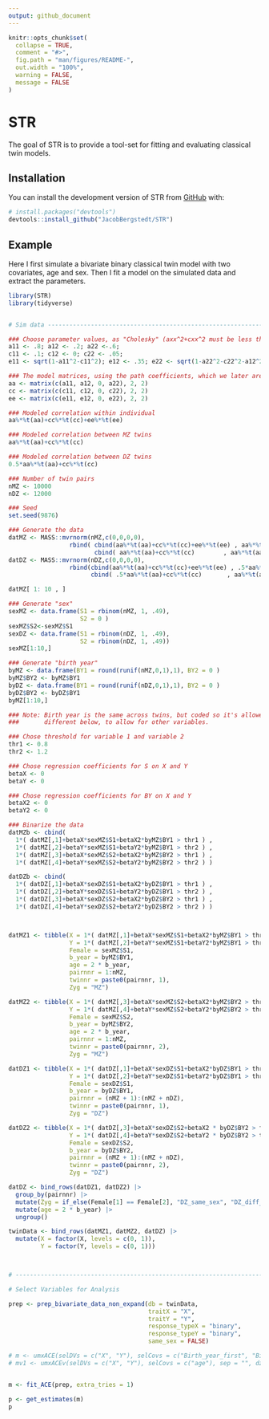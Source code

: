 ```yaml
---
output: github_document
---
```


<!-- README.md is generated from README.Rmd. Please edit that file -->

```r
knitr::opts_chunk$set(
  collapse = TRUE,
  comment = "#>",
  fig.path = "man/figures/README-",
  out.width = "100%",
  warning = FALSE, 
  message = FALSE
)
```

# STR

<!-- badges: start -->
<!-- badges: end -->

The goal of STR is to provide a tool-set for fitting and evaluating classical twin models.

## Installation

You can install the development version of STR from [GitHub](https://github.com/) with:

``` r
# install.packages("devtools")
devtools::install_github("JacobBergstedt/STR")
```

## Example

Here I first simulate a bivariate binary classical twin model with two covariates, age and sex. Then I fit a model on the simulated data and extract the parameters.

```r
library(STR)
library(tidyverse)


# Sim data ----------------------------------------------------------------

### Choose parameter values, as "Cholesky" (axx^2+cxx^2 must be less than 1)
a11 <- .8; a12 <- .2; a22 <-.6;
c11 <- .1; c12 <- 0; c22 <- .05;
e11 <- sqrt(1-a11^2-c11^2); e12 <- .35; e22 <- sqrt(1-a22^2-c22^2-a12^2-c12^2-e12^2)

### The model matrices, using the path coefficients, which we later are going to fit
aa <- matrix(c(a11, a12, 0, a22), 2, 2)
cc <- matrix(c(c11, c12, 0, c22), 2, 2)
ee <- matrix(c(e11, e12, 0, e22), 2, 2)

### Modeled correlation within individual
aa%*%t(aa)+cc%*%t(cc)+ee%*%t(ee)

### Modeled correlation between MZ twins
aa%*%t(aa)+cc%*%t(cc)

### Modeled correlation between DZ twins
0.5*aa%*%t(aa)+cc%*%t(cc)

### Number of twin pairs
nMZ <- 10000
nDZ <- 12000

### Seed
set.seed(9876)

### Generate the data
datMZ <- MASS::mvrnorm(nMZ,c(0,0,0,0),
                 rbind( cbind(aa%*%t(aa)+cc%*%t(cc)+ee%*%t(ee) , aa%*%t(aa)+cc%*%t(cc)  ),
                        cbind( aa%*%t(aa)+cc%*%t(cc)        , aa%*%t(aa)+cc%*%t(cc)+ee%*%t(ee))) )
datDZ <- MASS::mvrnorm(nDZ,c(0,0,0,0),
                 rbind(cbind(aa%*%t(aa)+cc%*%t(cc)+ee%*%t(ee) , .5*aa%*%t(aa)+cc%*%t(cc)),
                       cbind( .5*aa%*%t(aa)+cc%*%t(cc)       , aa%*%t(aa)+cc%*%t(cc)+ee%*%t(ee))) )

datMZ[ 1: 10 , ]

### Generate "sex"
sexMZ <- data.frame(S1 = rbinom(nMZ, 1, .49),
                    S2 = 0 )
sexMZ$S2<-sexMZ$S1
sexDZ <- data.frame(S1 = rbinom(nDZ, 1, .49),
                    S2 = rbinom(nDZ, 1, .49))
sexMZ[1:10,]

### Generate "birth year"
byMZ <- data.frame(BY1 = round(runif(nMZ,0,1),1), BY2 = 0 )
byMZ$BY2 <- byMZ$BY1
byDZ <- data.frame(BY1 = round(runif(nDZ,0,1),1), BY2 = 0 )
byDZ$BY2 <- byDZ$BY1
byMZ[1:10,]

### Note: Birth year is the same across twins, but coded so it's allowed to be
###       different below, to allow for other variables.

### Chose threshold for variable 1 and variable 2
thr1 <- 0.8
thr2 <- 1.2

### Chose regression coefficients for S on X and Y
betaX <- 0
betaY <- 0

### Chose regression coefficients for BY on X and Y
betaX2 <- 0
betaY2 <- 0

### Binarize the data
datMZb <- cbind(
  1*( datMZ[,1]+betaX*sexMZ$S1+betaX2*byMZ$BY1 > thr1 ) ,
  1*( datMZ[,2]+betaY*sexMZ$S1+betaY2*byMZ$BY1 > thr2 ) ,
  1*( datMZ[,3]+betaX*sexMZ$S2+betaX2*byMZ$BY2 > thr1 ) ,
  1*( datMZ[,4]+betaY*sexMZ$S2+betaY2*byMZ$BY2 > thr2 ) )

datDZb <- cbind(
  1*( datDZ[,1]+betaX*sexDZ$S1+betaX2*byDZ$BY1 > thr1 ) ,
  1*( datDZ[,2]+betaY*sexDZ$S1+betaY2*byDZ$BY1 > thr2 ) ,
  1*( datDZ[,3]+betaX*sexDZ$S2+betaX2*byDZ$BY2 > thr1 ) ,
  1*( datDZ[,4]+betaY*sexDZ$S2+betaY2*byDZ$BY2 > thr2 ) )



datMZ1 <- tibble(X = 1*( datMZ[,1]+betaX*sexMZ$S1+betaX2*byMZ$BY1 > thr1 ),
                 Y = 1*( datMZ[,2]+betaY*sexMZ$S1+betaY2*byMZ$BY1 > thr2 ),
                 Female = sexMZ$S1,
                 b_year = byMZ$BY1,
                 age = 2 * b_year,
                 pairnnr = 1:nMZ,
                 twinnr = paste0(pairnnr, 1),
                 Zyg = "MZ")

datMZ2 <- tibble(X = 1*( datMZ[,3]+betaX*sexMZ$S2+betaX2*byMZ$BY2 > thr1 ),
                 Y = 1*( datMZ[,4]+betaY*sexMZ$S2+betaY2*byMZ$BY2 > thr2 ),
                 Female = sexMZ$S2,
                 b_year = byMZ$BY2,
                 age = 2 * b_year,
                 pairnnr = 1:nMZ,
                 twinnr = paste0(pairnnr, 2),
                 Zyg = "MZ")

datDZ1 <- tibble(X = 1*( datDZ[,1]+betaX*sexDZ$S1+betaX2*byDZ$BY1 > thr1 ),
                 Y = 1*( datDZ[,2]+betaY*sexDZ$S1+betaY2*byDZ$BY1 > thr2 ),
                 Female = sexDZ$S1,
                 b_year = byDZ$BY1,
                 pairnnr = (nMZ + 1):(nMZ + nDZ),
                 twinnr = paste0(pairnnr, 1),
                 Zyg = "DZ")

datDZ2 <- tibble(X = 1*( datDZ[,3]+betaX*sexDZ$S2+betaX2 * byDZ$BY2 > thr1 ),
                 Y = 1*( datDZ[,4]+betaY*sexDZ$S2+betaY2 * byDZ$BY2 > thr2 ),
                 Female = sexDZ$S2,
                 b_year = byDZ$BY2,
                 pairnnr = (nMZ + 1):(nMZ + nDZ),
                 twinnr = paste0(pairnnr, 2),
                 Zyg = "DZ")

datDZ <- bind_rows(datDZ1, datDZ2) |>
  group_by(pairnnr) |>
  mutate(Zyg = if_else(Female[1] == Female[2], "DZ_same_sex", "DZ_diff_sex")) |>
  mutate(age = 2 * b_year) |>
  ungroup()

twinData <- bind_rows(datMZ1, datMZ2, datDZ) |>
  mutate(X = factor(X, levels = c(0, 1)),
         Y = factor(Y, levels = c(0, 1)))



# -------------------------------------------------------------------------

# Select Variables for Analysis

prep <- prep_bivariate_data_non_expand(db = twinData,
                                       traitX = "X",
                                       traitY = "Y",
                                       response_typeX = "binary",
                                       response_typeY = "binary",
                                       same_sex = FALSE)

# m <- umxACE(selDVs = c("X", "Y"), selCovs = c("Birth_year_first", "Birth_year_second"), sep = "", dzData = prep$DZ, mzData = prep$MZ, tryHard = "yes")
# mv1 <- umxACEv(selDVs = c("X", "Y"), selCovs = c("age"), sep = "", dzData = prep$DZ, mzData = prep$MZ, tryHard = "yes")


m <- fit_ACE(prep, extra_tries = 1)

p <- get_estimates(m)
p



```
